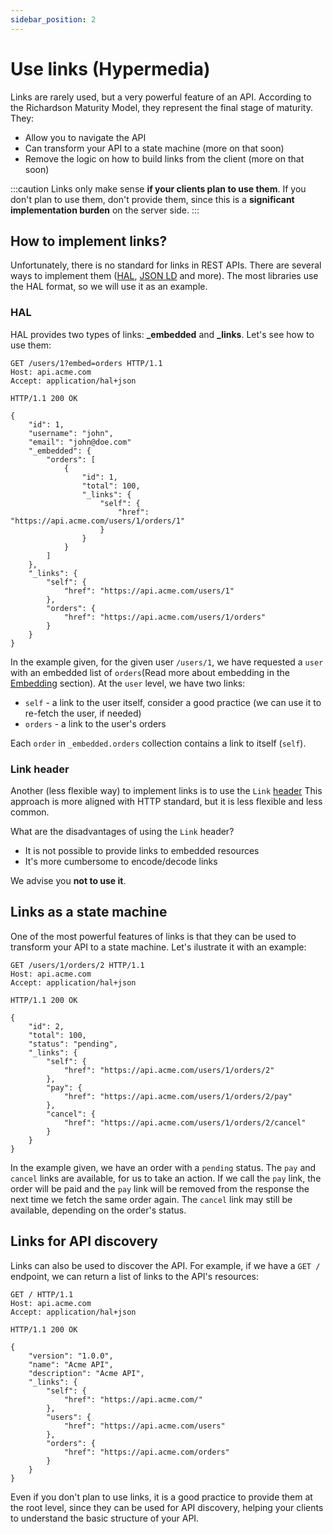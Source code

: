 ```yaml
---
sidebar_position: 2
---
```


# Use links (Hypermedia)

Links are rarely used, but a very powerful feature of an API. According to the Richardson Maturity Model, they
represent the final stage of maturity. They:

* Allow you to navigate the API
* Can transform your API to a state machine (more on that soon)
* Remove the logic on how to build links from the client (more on that soon)

:::caution
Links only make sense **if your clients plan to use them**. If you don't plan to use them, don't provide them,
since this is a **significant implementation burden** on the server side.
:::

## How to implement links?

Unfortunately, there is no standard for links in REST APIs. There are several ways to implement them ([HAL](http://stateless.co/hal_specification.html),
[JSON LD](https://json-ld.org/) and more). The most libraries use the HAL format, so we will use it as an example.

### HAL

HAL provides two types of links: **_embedded** and **_links**. Let's see how to use them:

```http
GET /users/1?embed=orders HTTP/1.1
Host: api.acme.com
Accept: application/hal+json

HTTP/1.1 200 OK

{
    "id": 1,
    "username": "john",
    "email": "john@doe.com"
    "_embedded": {
        "orders": [
            {
                "id": 1,
                "total": 100,
                "_links": {
                    "self": {
                        "href": "https://api.acme.com/users/1/orders/1"
                    }
                }
            }
        ]
    },
    "_links": {
        "self": {
            "href": "https://api.acme.com/users/1"
        },
        "orders": {
            "href": "https://api.acme.com/users/1/orders"
        }
    }
}
```

In the example given, for the given user `/users/1`, we have requested a `user` with an embedded list of `orders`(Read more about embedding in the [Embedding](/docs/guidelines/advanced/embedding-resources) section).
At the `user` level, we have two links:

* `self` - a link to the user itself, consider a good practice (we can use it to re-fetch the user, if needed)
* `orders` - a link to the user's orders

Each `order` in `_embedded.orders` collection contains a link to itself (`self`).

### Link header

Another (less flexible way) to implement links is to use the `Link` [header](https://developer.mozilla.org/en-US/docs/web/http/headers/link)
This approach is more aligned with HTTP standard, but it is less flexible and less common.

What are the disadvantages of using the `Link` header?

* It is not possible to provide links to embedded resources
* It's more cumbersome to encode/decode links

We advise you **not to use it**.

## Links as a state machine

One of the most powerful features of links is that they can be used to transform your API to a state machine.
Let's ilustrate it with an example:

```http
GET /users/1/orders/2 HTTP/1.1
Host: api.acme.com
Accept: application/hal+json

HTTP/1.1 200 OK

{
    "id": 2,
    "total": 100,
    "status": "pending",
    "_links": {
        "self": {
            "href": "https://api.acme.com/users/1/orders/2"
        },
        "pay": {
            "href": "https://api.acme.com/users/1/orders/2/pay"
        },
        "cancel": {
            "href": "https://api.acme.com/users/1/orders/2/cancel"
        }
    }
}
```

In the example given, we have an order with a `pending` status. The `pay` and `cancel` links are available, for us to take an action.
If we call the `pay` link, the order will be paid and the `pay` link will be removed from the response the next time we fetch the same order again.
The `cancel` link may still be available, depending on the order's status.

## Links for API discovery

Links can also be used to discover the API. For example, if we have a `GET /` endpoint, we can return a list of links to the API's resources:

```http
GET / HTTP/1.1
Host: api.acme.com
Accept: application/hal+json

HTTP/1.1 200 OK

{
    "version": "1.0.0",
    "name": "Acme API",
    "description": "Acme API",
    "_links": {
        "self": {
            "href": "https://api.acme.com/"
        },
        "users": {
            "href": "https://api.acme.com/users"
        },
        "orders": {
            "href": "https://api.acme.com/orders"
        }
    }
}
```

Even if you don't plan to use links, it is a good practice to provide them at the root level, since they can be used for API discovery, helping your clients to
understand the basic structure of your API.
